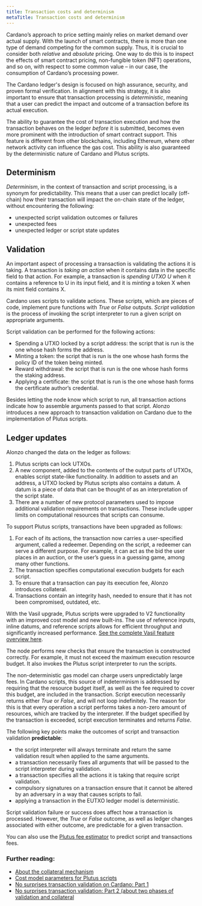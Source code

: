 ```yaml
---
title: Transaction costs and determinism
metaTitle: Transaction costs and determinism
---
```


Cardano’s approach to price setting mainly relies on market demand over actual supply. With the launch of smart contracts, there is more than one type of demand competing for the common supply. Thus, it is crucial to consider both *relative* and *absolute* pricing. One way to do this is to inspect the effects of smart contract pricing, non-fungible token (NFT) operations, and so on, with respect to some common value – in our case, the consumption of Cardano’s processing power. 

The Cardano ledger's design is focused on high assurance, security, and proven formal verification. In alignment with this strategy, it is also important to ensure that transaction processing is *deterministic*, meaning that a user can predict the impact and outcome of a transaction before its actual execution.

The ability to guarantee the cost of transaction execution and how the transaction behaves on the ledger *before* it is submitted, becomes even more prominent with the introduction of smart contract support. This feature is different from other blockchains, including Ethereum, where other network activity can influence the gas cost. This ability is also guaranteed by the deterministic nature of Cardano and Plutus scripts. 

## Determinism

*Determinism*, in the context of transaction and script processing, is a synonym for predictability. This means that a user can predict locally (off-chain) how their transaction will impact the on-chain state of the ledger, without encountering the following:

- unexpected script validation outcomes or failures
- unexpected fees
- unexpected ledger or script state updates

## Validation

An important aspect of processing a transaction is validating the actions it is taking. A transaction is *taking an action* when it contains data in the specific field to that action. For example, a transaction is *spending UTXO U* when it contains a reference to U in its input field, and it is *minting* a token X when its mint field contains X. 

Cardano uses scripts to validate actions. These scripts, which are pieces of code, implement pure functions with *True* or *False* outputs. *Script validation* is the process of invoking the script interpreter to run a given script on appropriate arguments. 

Script validation can be performed for the following actions:

- Spending a UTXO locked by a script address: the script that is run is the one whose hash forms the address. 
- Minting a token: the script that is run is the one whose hash forms the policy ID of the token being minted. 
- Reward withdrawal: the script that is run is the one whose hash forms the staking address.
- Applying a certificate: the script that is run is the one whose hash forms the certificate author’s credential.

Besides letting the node know which script to run, all transaction actions indicate how to assemble arguments passed to that script. Alonzo introduces a new approach to transaction validation on Cardano due to the implementation of Plutus scripts.

## Ledger updates

Alonzo changed the data on the ledger as follows: 
1. Plutus scripts can lock UTXOs.
2. A new component, added to the contents of the output parts of UTXOs, enables script state-like functionality. In addition to assets and an address, a UTXO locked by Plutus scripts also contains a datum. A datum is a piece of data that can be thought of as an interpretation of the script state. 
3. There are a number of new protocol parameters used to impose additional validation requirements on transactions. These include upper limits on computational resources that scripts can consume. 

To support Plutus scripts, transactions have been upgraded as follows: 
1. For each of its actions, the transaction now carries a user-specified argument, called a redeemer. Depending on the script, a redeemer can serve a different purpose. For example, it can act as the bid the user places in an auction, or the user’s guess in a guessing game, among many other functions.
2. The transaction specifies computational execution budgets for each script.
3. To ensure that a transaction can pay its execution fee, Alonzo introduces collateral. 
4. Transactions contain an integrity hash, needed to ensure that it has not been compromised, outdated, etc. 

With the Vasil upgrade, Plutus scripts were upgraded to V2 functionality with an improved cost model and new built-ins. The use of reference inputs, inline datums, and reference scripts allows for efficient throughput and significantly increased performance. [See the complete Vasil feature overview here](https://docs.cardano.org/cardano-testnet/about/feature-overview).

The node performs new checks that ensure the transaction is constructed correctly. For example, it must not exceed the maximum execution resource budget. It also invokes the Plutus script interpreter to run the scripts. 

The non-deterministic gas model can charge users unpredictably large fees. In Cardano scripts, this source of indeterminism is addressed by requiring that the resource budget itself, as well as the fee required to cover this budget, are included in the transaction. Script execution necessarily returns either *True* or *False*, and will not loop indefinitely. The reason for this is that every operation a script performs takes a non-zero amount of resources, which are tracked by the interpreter. If the budget specified by the transaction is exceeded, script execution terminates and returns *False*. 

The following key points make the outcomes of script and transaction validation **predictable**:
- the script interpreter will always terminate and return the same validation result when applied to the same arguments.
- a transaction necessarily fixes all arguments that will be passed to the script interpreter during validation. 
- a transaction specifies all the actions it is taking that require script validation.
- compulsory signatures on a transaction ensure that it cannot be altered by an adversary in a way that causes scripts to fail.
- applying a transaction in the EUTXO ledger model is deterministic.

Script validation failure or success does affect how a transaction is processed. However, the *True* or *False* outcome, as well as ledger changes associated with either outcome, are predictable for a given transaction.

You can also use the [Plutus fee estimator](https://docs.cardano.org/cardano-testnet/tools/plutus-fee-estimator) to predict script and transactions fees.

### Further reading:

- [About the collateral mechanism](https://docs.cardano.org/plutus/collateral-mechanism)
- [Cost model parameters for Plutus scripts](https://plutus-apps.readthedocs.io/en/latest/reference/cost-model-parameters.html)
- [No surprises transaction validation on Cardano: Part 1](https://iohk.io/en/blog/posts/2021/09/06/no-surprises-transaction-validation-on-cardano/)
- [No surprises transaction validation: Part 2 (about two phases of validation and collateral](https://iohk.io/en/blog/posts/2021/09/07/no-surprises-transaction-validation-part-2/)
